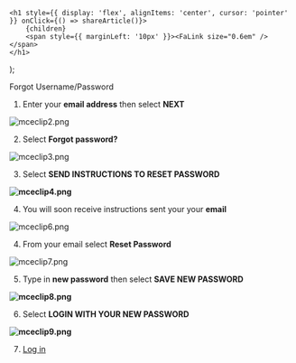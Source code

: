 

    <h1 style={{ display: 'flex', alignItems: 'center', cursor: 'pointer' }} onClick={() => shareArticle()}>
        {children} 
        <span style={{ marginLeft: '10px' }}><FaLink size="0.6em" /></span>
    </h1>
);

<ToastContainer />

<ClickableTitle>Forgot Username/Password</ClickableTitle>




1. Enter your **email address** then select **NEXT**


![mceclip2.png](../../../resources/article-images/4412198040595-Forgot-Username-Password_1.png)


2. Select **Forgot password?**


![mceclip3.png](../../../resources/article-images/4412198040595-Forgot-Username-Password_2.png)


3. Select **SEND INSTRUCTIONS TO RESET PASSWORD**


**![mceclip4.png](../../../resources/article-images/4412198040595-Forgot-Username-Password_3.png)**


4. You will soon receive instructions sent your your **email**


![mceclip6.png](../../../resources/article-images/4412198040595-Forgot-Username-Password_4.png)


4. From your email select **Reset Password**


![mceclip7.png](../../../resources/article-images/4412198040595-Forgot-Username-Password_5.png)


5. Type in **new password** then select **SAVE NEW PASSWORD**


**![mceclip8.png](../../../resources/article-images/4412198040595-Forgot-Username-Password_6.png)**


6. Select **LOGIN WITH YOUR NEW PASSWORD**


**![mceclip9.png](../../../resources/article-images/4412198040595-Forgot-Username-Password_7.png)**


7. [Log in](https://docs-for-customers.slayte.com/hc/en-us/articles/4412208074515)



